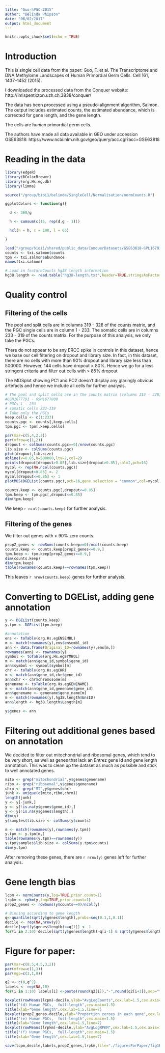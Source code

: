 ```yaml
---
title: "Guo-hPGC-2015"
author: "Belinda Phipson"
date: "06/02/2017"
output: html_document
---
```


```r
knitr::opts_chunk$set(echo = TRUE)
```

# Introduction

This is single cell data from the paper:
Guo, F. et al. The Transcriptome and DNA Methylome Landscapes of Human Primordial Germ Cells. Cell 161, 1437–1452 (2015).

I downloaded the processed data from the Conquer website:
http://imlspenticton.uzh.ch:3838/conquer/

The data has been processed using a pseudo-alignment algorithm, Salmon. The output includes estimated counts, the estimated abundance, which is corrected for gene length, and the gene length.

The cells are human primordial germ cells.

The authors have made all data available in GEO under accession GSE63818:
https://www.ncbi.nlm.nih.gov/geo/query/acc.cgi?acc=GSE63818


# Reading in the data

```r
library(edgeR)
library(RColorBrewer)
library(org.Hs.eg.db)
library(limma)
```

```r
source("/group/bioi1/belinda/SingleCell/Normalisation/normCounts.R")
```
```r
ggplotColors <- function(g){

  d <- 360/g

  h <- cumsum(c(15, rep(d,g - 1)))

  hcl(h = h, c = 100, l = 65)

}
```

```r
load("/group/bioi1/shared/public_data/ConquerDatasets/GSE63818-GPL16791/txiProcessed.Rdata")
counts <- txi.salmon$counts
tpm <- txi.salmon$abundance
names(txi.salmon)

# Load in featureCounts hg38 length information
hg38.length <- read.table("hg38-length.txt",header=TRUE,stringsAsFactors = FALSE)

```

# Quality control
## Filtering of the cells

The pool and split cells are in columns 319 - 328 of the counts matrix, and the PGC single cells are in column 1 - 233. The somatic cells are in columns 233 - 319 of the counts matrix. For the purpose of this analysis, we only take the PGCs.

There do not appear to be any ERCC spike in controls in this dataset, hence we base our cell filtering on dropout and library size. In fact, in this dataset, there are no cells with more than 90% dropout and library size less than 500000. However, 144 cells have dropout > 80%. Hence we go for a less stringent criteria and filter out cells with > 85% dropout

The MDSplot showing PC1 and PC2 doesn't display any glaringly obvious artefacts and hence we include all cells for further analysis.

```r
# The pool and split cells are in the counts matrix (columns 319 - 328)
#GSM1677791 - GSM1677800
# PGCs 1 - 233
# somatic cells 233-319
# Take only the PGCs
keep.cells <- c(1:233)
counts.pgc <- counts[,keep.cells]
tpm.pgc <- tpm[,keep.cells]
```

```r
par(mar=c(5,4,2,2))
par(mfrow=c(1,2))
dropout <- colSums(counts.pgc==0)/nrow(counts.pgc)
lib.size <- colSums(counts.pgc)
plot(dropout,lib.size)
abline(v=0.85,h=500000,lty=2,col=2)
points(dropout[dropout>0.85],lib.size[dropout>0.85],col=2,pch=16)
mycol <- rep(NA,ncol(counts.pgc))
mycol[dropout>0.85] <- 2
mycol[dropout<=0.85] <- 1
plotMDS(DGEList(counts.pgc),pch=16,gene.selection = "common",col=mycol)

counts.keep <- counts.pgc[,dropout<=0.85]
tpm.keep <- tpm.pgc[,dropout<=0.85]
dim(tpm.keep)
```

We keep `r ncol(counts.keep)` for further analysis.

## Filtering of the genes

We filter out genes with > 90% zero counts.

```r
propZ_genes <- rowSums(counts.keep==0)/ncol(counts.keep)
counts.keep <- counts.keep[propZ_genes<=0.9,]
tpm.keep <- tpm.keep[propZ_genes<=0.9,]
dim(counts.keep)
dim(tpm.keep)
table(rownames(counts.keep)==rownames(tpm.keep))
```

This leaves `r nrow(counts.keep)` genes for further analysis.

# Converting to DGEList, adding gene annotation
```r
y <- DGEList(counts.keep)
y.tpm <- DGEList(tpm.keep)
```

```r
#annotation
ens <- toTable(org.Hs.egENSEMBL)
m <- match(rownames(y),ens$ensembl_id)
ann <- data.frame(Original_ID=rownames(y),ens[m,])
rownames(ann) <- rownames(y)
symbol <- toTable(org.Hs.egSYMBOL)
m <- match(ann$gene_id,symbol$gene_id)
ann$symbol <- symbol$symbol[m]
chr <- toTable(org.Hs.egCHR)
m <- match(ann$gene_id,chr$gene_id)
ann$chr <- chr$chromosome[m]
genename <- toTable(org.Hs.egGENENAME)
m <- match(ann$gene_id,genename$gene_id)
ann$genename <- genename$gene_name[m]
m <- match(rownames(y),hg38.length$EnsID)
ann$length <- hg38.length$Length[m]

y$genes <- ann
```

# Filtering out additional genes based on annotation
We decided to filter out mitochondrial and ribosomal genes, which tend to be very short, as well as genes that lack an Entrez gene id and gene length annotation. This was to clean up the dataset as much as possible and stick to well annotated genes.

```r
mito <- grep("mitochondrial",y$genes$genename)
ribo <- grep("ribosomal",y$genes$genename)
chrm <- grep("MT",y$genes$chr)
junk <- unique(c(mito,ribo,chrm))
length(junk)
y <- y[-junk,]
y <- y[!is.na(y$genes$gene_id),]
y <- y[!is.na(y$genes$length),]
dim(y)
y$samples$lib.size <- colSums(y$counts)

m <- match(rownames(y),rownames(y.tpm))
y.tpm <- y.tpm[m,]
table(rownames(y.tpm)==rownames(y))
y.tpm$samples$lib.size <- colSums(y.tpm$counts)
dim(y.tpm)
```
After removing these genes, there are `r nrow(y)` genes left for further analysis.

# Gene length bias

```r
lcpm <- normCounts(y,log=TRUE,prior.count=1)
lrpkm <- rpkm(y,log=TRUE,prior.count=1)
propZ_genes <- rowSums(y$counts==0)/ncol(y)
```

```r
# Binning according to gene length
q<-quantile(sqrt(y$genes$length),probs=seq(0.1,1,0.1))
decile <- rep(NA,nrow(y))
decile[sqrt(y$genes$length)<=q[1]] <- 1
for(i in 2:10) decile[sqrt(y$genes$length)>q[i-1] & sqrt(y$genes$length)<=q[i]] <- i
```

# Figure for paper:

```r
par(mar=c(8.5,4.5,3,2))
par(mfrow=c(1,3))
par(mgp=c(3,1,0))

q2 <- c(0,q^2)
labels <- rep(NA,10)
for(i in 1:10) labels[i] <-paste(round(q2[i]),"-",round(q2[i+1]),sep="")

boxplot(rowMeans(lcpm)~decile,ylab="AvgLogCounts",cex.lab=1.5,cex.axis=1.2,names=labels,las=2,ylim=c(0,8))
title("(d) Human PGCs,  full-length",cex.main=1.5)
title(xlab="Gene length",cex.lab=1.5,line=7)
boxplot(propZ_genes~decile,ylab="Proportion zeroes in each gene",cex.lab=1.5,cex.axis=1.2,names=labels,las=2)
title("(e) Human PGCs,  full-length",cex.main=1.5)
title(xlab="Gene length",cex.lab=1.5,line=7)
boxplot(rowMeans(lrpkm)~decile,ylab="AvgLogRPKM",cex.lab=1.5,cex.axis=1.2,names=labels,las=2)
title("(f) Human PGCs,  full-length",cex.main=1.5)
title(xlab="Gene length",cex.lab=1.5,line=7)
```

```r
save(lcpm,decile,labels,propZ_genes,lrpkm,file="./figuresForPaper/fig1B.Rdata")
```

